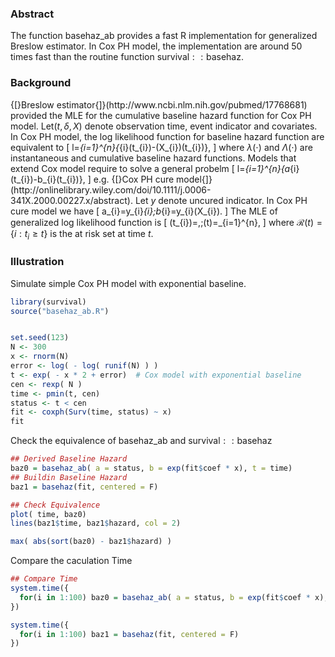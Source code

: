 ### Abstract

The function $\mathsf{basehaz\_ab}$ provides a fast $\mathsf{R}$
implementation for generalized Breslow estimator. In Cox PH model,
the implementation are around 50 times fast than the routine function
$\mathsf{survival::basehaz}$. 

### Background

{[}Breslow estimator{]}(http://www.ncbi.nlm.nih.gov/pubmed/17768681)
provided the MLE for the cumulative baseline hazard function for Cox
PH model. Let$(t,\delta,X)$ denote observation time, event indicator
and covariates. In Cox PH model, the log likelihood function for baseline
hazard function are equivalent to 
\[
l=\sum_{i=1}^{n}\{\delta_{i}\log\lambda(t_{i})-\exp(X_{i}\beta)\Lambda(t_{i})\},
\]
where $\lambda(\cdot)$ and $\Lambda(\cdot)$ are instantaneous and
cumulative baseline hazard functions. Models that extend Cox model
require to solve a general probelm
\[
l=\sum_{i=1}^{n}\{a_{i}\log\lambda(t_{i})-b_{i}\Lambda(t_{i})\},
\]
e.g. {[}Cox PH cure model{]}(http://onlinelibrary.wiley.com/doi/10.1111/j.0006-341X.2000.00227.x/abstract).
Let $y$ denote uncured indicator. In Cox PH cure model we have
\[
a_{i}=y_{i}\delta_{i}\;b_{i}=y_{i}\exp(X_{i}\beta).
\]
The MLE of generalized log likelihood function is 
\[
\hat{\lambda}(t_{i})=\frac{a_{i}}{\sum_{i\in\mathcal{R}(t)}b_{i}},\;\hat{\Lambda}(t)=\sum_{i=1}^{n}\frac{I(t_{i}<t)a_{i}}{\sum_{i\in\mathcal{R}(t)}b_{i}},
\]
where $\mathcal{R}(t)=\{i:t_{i}\ge t\}$ is the at risk set at time
$t$. 


### Illustration 

Simulate simple Cox PH model with exponential baseline.

```r
library(survival)
source("basehaz_ab.R")


set.seed(123)
N <- 300
x <- rnorm(N)
error <- log( - log( runif(N) ) )
t <- exp( - x * 2 + error)  # Cox model with exponential baseline
cen <- rexp( N )
time <- pmin(t, cen)
status <- t < cen
fit <- coxph(Surv(time, status) ~ x)
fit
```

Check the equivalence of $\mathsf{basehaz\_ab}$ and $\mathsf{survival::basehaz}$

```r
## Derived Baseline Hazard
baz0 = basehaz_ab( a = status, b = exp(fit$coef * x), t = time)
## Buildin Baseline Hazard
baz1 = basehaz(fit, centered = F)

## Check Equivalence
plot( time, baz0)
lines(baz1$time, baz1$hazard, col = 2)

max( abs(sort(baz0) - baz1$hazard) )
```

Compare the caculation Time

```r
## Compare Time
system.time({
  for(i in 1:100) baz0 = basehaz_ab( a = status, b = exp(fit$coef * x), t = time)
})

system.time({
  for(i in 1:100) baz1 = basehaz(fit, centered = F)
})
```

